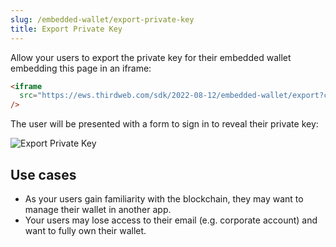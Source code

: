 ```yaml
---
slug: /embedded-wallet/export-private-key
title: Export Private Key
---
```


Allow your users to export the private key for their embedded wallet embedding this page in an iframe:

```html
<iframe
  src="https://ews.thirdweb.com/sdk/2022-08-12/embedded-wallet/export?clientId=CLIENT_ID"
/>
```

The user will be presented with a form to sign in to reveal their private key:

![Export Private Key](../assets/export-priv-key.png)

## Use cases

- As your users gain familiarity with the blockchain, they may want to manage their wallet in another app.
- Your users may lose access to their email (e.g. corporate account) and want to fully own their wallet.
